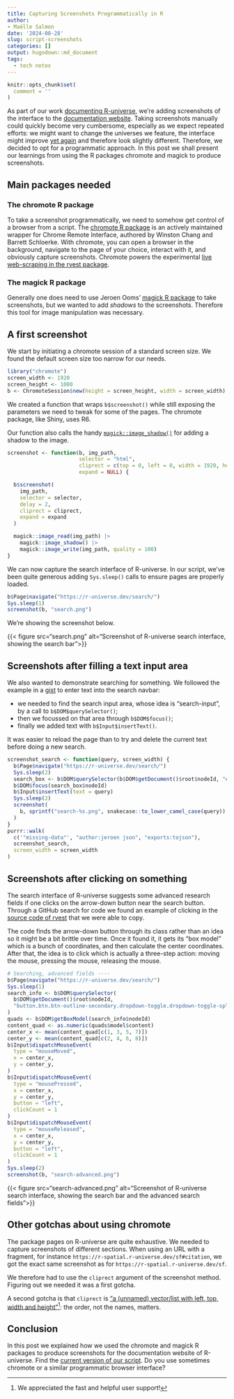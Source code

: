 ```yaml
---
title: Capturing Screenshots Programmatically in R
author: 
- Maëlle Salmon
date: '2024-08-28'
slug: script-screenshots
categories: []
output: hugodown::md_document
tags:
  - tech notes
---
```


```r
knitr::opts_chunk$set(
  comment = ''
)
```
As part of our work [documenting R-universe](/blog/2024/04/12/gsod-announcement/), 
we're adding screenshots of the interface to the [documentation website](https://docs.r-universe.org).
Taking screenshots manually could quickly become very cumbersome, especially as we expect repeated efforts: we might want to change the universes we feature, the interface might improve [yet again](/blog/2024/06/12/runiverse-frontend/) and therefore look slightly different.
Therefore, we decided to opt for a programmatic approach.
In this post we shall present our learnings from using the R packages chromote and magick to produce screenshots.

## Main packages needed

### The chromote R package

To take a screenshot programmatically, we need to somehow get control of a browser from a script.
The [chromote R package](https://rstudio.github.io/chromote/) is an actively maintained wrapper for Chrome Remote Interface, authored by Winston Chang and Barrett Schloerke.
With chromote, you can open a browser in the background, navigate to the page of your choice, interact with it, and obviously capture screenshots.
Chromote powers the experimental [live web-scraping in the rvest package](https://rvest.tidyverse.org/reference/read_html_live.html).

### The magick R package

Generally one does need to use Jeroen Ooms' [magick R package](https://docs.ropensci.org/magick/) to take screenshots, but we wanted to add _shadows_ to the screenshots.
Therefore this tool for image manipulation was necessary.

## A first screenshot

We start by initiating a chromote session of a standard screen size.
We found the default screen size too narrow for our needs.

```r
library("chromote")
screen_width <- 1920
screen_height <- 1080
b <- ChromoteSession$new(height = screen_height, width = screen_width)
```

We created a function that wraps `b$screenshot()` while still exposing 
the parameters we need to tweak for some of the pages.
The chromote package, like Shiny, uses R6.

Our function also calls the handy [`magick::image_shadow()`](https://docs.ropensci.org/magick/reference/composite.html) for adding a shadow to the image.

```r
screenshot <- function(b, img_path,
                       selector = "html",
                       cliprect = c(top = 0, left = 0, width = 1920, height = 1080),
                       expand = NULL) {

  b$screenshot(
    img_path,
    selector = selector,
    delay = 2,
    cliprect = cliprect,
    expand = expand
  )

  magick::image_read(img_path) |>
    magick::image_shadow() |>
    magick::image_write(img_path, quality = 100)
}
```

We can now capture the search interface of R-universe.
In our script, we've been quite generous adding `Sys.sleep()` calls to ensure pages are properly loaded.

```r
b$Page$navigate("https://r-universe.dev/search/")
Sys.sleep(1)
screenshot(b, "search.png")
```

We're showing the screenshot below.

{{< figure src="search.png" alt="Screenshot of R-universe search interface, showing the search bar">}}

## Screenshots after filling a text input area

We also wanted to demonstrate searching for something.
We followed the example in a [gist](https://gist.github.com/oganm/50a8020f718842aa3eee04dcfd57c198) to enter text into the search navbar: 

- we needed to find the search input area, whose idea is "search-input", by a call to `b$DOM$querySelector()`;
- then we focussed on that area through `b$DOM$focus()`;
- finally we added text with `b$Input$insertText()`.

It was easier to reload the page than to try and delete the current text before doing a new search.

```r
screenshot_search <- function(query, screen_width) {
  b$Page$navigate("https://r-universe.dev/search/")
  Sys.sleep(2)
  search_box <- b$DOM$querySelector(b$DOM$getDocument()$root$nodeId, "#search-input")
  b$DOM$focus(search_box$nodeId)
  b$Input$insertText(text = query)
  Sys.sleep(2)
  screenshot(
    b, sprintf("search-%s.png", snakecase::to_lower_camel_case(query))
  )
}
purrr::walk(
  c('"missing-data"', "author:jeroen json", "exports:tojson"),
  screenshot_search,
  screen_width = screen_width
)
```

## Screenshots after clicking on something

The search interface of R-universe suggests some advanced research fields if one clicks on the arrow-down button near the search button.
Through a GitHub search for code we found an example of clicking in the [source code of rvest](https://github.com/tidyverse/rvest/blob/c9be5b8dd9d672e84dd0dc515e3a37ab5c03111f/R/live.R#L145) that we were able to copy.

The code finds the arrow-down button through its class rather than an idea so it might be a bit brittle over time.
Once it found it, it gets its "box model" which is a bunch of coordinates, and then calculate the center coordinates.
After that, the idea is to click which is actually a three-step action: moving the mouse, pressing the mouse, releasing the mouse.


```r
# Searching, advanced fields ----
b$Page$navigate("https://r-universe.dev/search/")
Sys.sleep(1)
search_info <- b$DOM$querySelector(
  b$DOM$getDocument()$root$nodeId,
  "button.btn.btn-outline-secondary.dropdown-toggle.dropdown-toggle-split"
)
quads <- b$DOM$getBoxModel(search_info$nodeId)
content_quad <- as.numeric(quads$model$content)
center_x <- mean(content_quad[c(1, 3, 5, 7)])
center_y <- mean(content_quad[c(2, 4, 6, 8)])
b$Input$dispatchMouseEvent(
  type = "mouseMoved",
  x = center_x,
  y = center_y,
)
b$Input$dispatchMouseEvent(
  type = "mousePressed",
  x = center_x,
  y = center_y,
  button = "left",
  clickCount = 1
)
b$Input$dispatchMouseEvent(
  type = "mouseReleased",
  x = center_x,
  y = center_y,
  button = "left",
  clickCount = 1
)
Sys.sleep(2)
screenshot(b, "search-advanced.png")
```

{{< figure src="search-advanced.png" alt="Screenshot of R-universe search interface, showing the search bar and the advanced search fields">}}

## Other gotchas about using chromote

The package pages on R-universe are quite exhaustive. 
We needed to capture screenshots of different sections.
When using an URL with a fragment, for instance `https://r-spatial.r-universe.dev/sf#citation`, 
we got the exact same screenshot as for `https://r-spatial.r-universe.dev/sf`.

We therefore had to use the `cliprect` argument of the screenshot method.
Figuring out we needed it was a first gotcha.

A second gotcha is that `cliprect` is ["a (unnamed) vector/list with left, top, width and height"](https://github.com/rstudio/chromote/issues/168#issuecomment-2302422282)[^support]:
the order, not the names, matters.

[^support]: We appreciated the fast and helpful user support!

## Conclusion

In this post we explained how we used the chromote and magick R packages to produce screenshots for the documentation website of R-universe.
Find the [current version of our script](https://github.com/r-universe-org/hitchhikers-guide/blob/main/R/screenshots.R).
Do you use sometimes chromote or a similar programmatic browser interface?